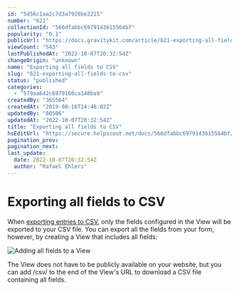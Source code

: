 ```yaml
---
id: "5d56c1aa2c7d3a7920be2215"
number: "621"
collectionId: "566dfabbc6979143615564bf"
popularity: "0.1"
publicUrl: "https://docs.gravitykit.com/article/621-exporting-all-fields-to-csv"
viewCount: "543"
lastPublishedAt: "2022-10-07T20:32:54Z"
changeOrigin: "unknown"
name: "Exporting all fields to CSV"
slug: "621-exporting-all-fields-to-csv"
status: "published"
categories: 
  - "579aa642c6979160ca148ba9"
createdBy: "365564"
createdAt: "2019-08-16T14:46:02Z"
updatedBy: "80506"
updatedAt: "2022-10-07T20:32:54Z"
title: "Exporting all fields to CSV"
hsEditUrl: "https://secure.helpscout.net/docs/566dfabbc6979143615564bf/article/5d56c1aa2c7d3a7920be2215"
pagination_prev: 
pagination_next: 
last_update:
  date: 2022-10-07T20:32:54Z
  author: "Rafael Ehlers"
---
```


# Exporting all fields to CSV

When [exporting entries to CSV](https://docs.gravitykit.com/article/491-csv-export), only the fields configured in the View will be exported to your CSV file. You can export all the fields from your form, however, by creating a View that includes all fields:

![Adding all fields to a View](https://s3.amazonaws.com/helpscout.net/docs/assets/54c58489e4b051242988532c/images/5d56c2530428634552d849d8/file-RTVIetRFj0.png)

The View does not have to be publicly available on your website, but you can add /csv/ to the end of the View's URL to download a CSV file containing all fields.